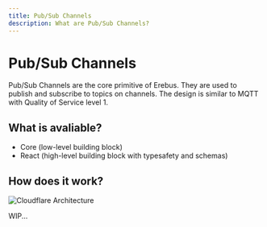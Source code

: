 ```yaml
---
title: Pub/Sub Channels
description: What are Pub/Sub Channels?
---
```


# Pub/Sub Channels

Pub/Sub Channels are the core primitive of Erebus. They are used to publish and subscribe to topics on channels.
The design is similar to MQTT with Quality of Service level 1.

## What is avaliable?

- Core (low-level building block)
- React (high-level building block with typesafety and schemas)

## How does it work?

![Cloudflare Architecture](/cf_do_pubsub.png)

WIP...